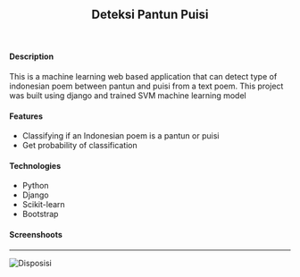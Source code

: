 ## <center>Deteksi Pantun Puisi</center>
<br/>

#### Description
This is a machine learning web based application that can detect type of indonesian poem between pantun and puisi from a text poem. This project was built using django and trained SVM machine learning model

#### Features
* Classifying if an Indonesian poem is a pantun or puisi
* Get probability of classification

#### Technologies
* Python
* Django
* Scikit-learn
* Bootstrap

#### Screenshoots
***
![Disposisi](./images/demo.jpg)
